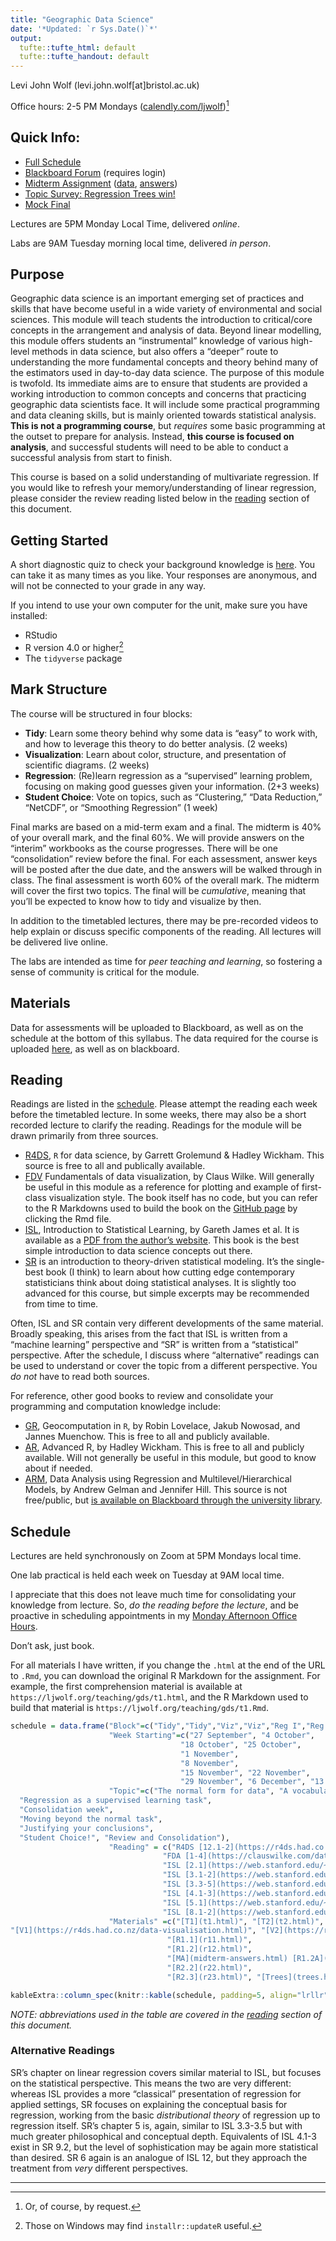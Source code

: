 ---
title: "Geographic Data Science"
date: '*Updated: `r Sys.Date()`*'
output:
  tufte::tufte_html: default
  tufte::tufte_handout: default
---

Levi John Wolf (levi.john.wolf[at]bristol.ac.uk)

Office hours: 2-5 PM Mondays ([calendly.com/ljwolf](https://calendly.com/ljwolf){target='_blank'})[^office-hours]

## Quick Info:

- [Full Schedule](#schedule)
- [Blackboard Forum](https://www.ole.bris.ac.uk/webapps/blackboard/content/contentWrapper.jsp?course_id=_246919_1&displayName=Blackboard+Forum&href=https%3A%2F%2Fwww.ole.bris.ac.uk%2Fwebapps%2Fdiscussionboard%2Fdo%2Fforum%3Faction%3Dlist_threads%26course_id%3D_246919_1%26nav%3Dcp_discussion_board%26conf_id%3D_368301_1%26forum_id%3D_267099_1&cR2XilcGYOo=jA%2BOBatky8nNtziwlkKvUEkcLb3ULEcWdA3e8J7t0AM%3D) (requires login)
- [Midterm Assignment](midterm.html) ([data](midterm-data.zip), [answers](midterm-answers.html))
- [Topic Survey: Regression Trees win!](topic-survey.html)
- [Mock Final](mock-final.html)

Lectures are 5PM Monday Local Time, delivered *online*.

Labs are 9AM Tuesday morning local time, delivered *in person*. 

## Purpose

Geographic data science is an important emerging set of practices and skills that have become useful in a wide variety of environmental and social sciences. This module will teach students the introduction to critical/core concepts in the arrangement and analysis of data. Beyond linear modelling, this module offers students an "instrumental" knowledge of various high-level methods in data science, but also offers a "deeper" route to understanding the more fundamental concepts and theory behind many of the estimators used in day-to-day data science. 
The purpose of this module is twofold. Its immediate aims are to ensure that students are provided a working introduction to common concepts and concerns that practicing geographic data scientists face. It will include some practical programming and data cleaning skills, but is mainly oriented towards statistical analysis. **This is not a programming course**, but *requires* some basic programming at the outset to prepare for analysis. Instead, **this course is focused on analysis**, and successful students will need to be able to conduct a successful analysis from start to finish. 

This course is based on a solid understanding of multivariate regression. If you would like to refresh your memory/understanding of linear regression, please consider the review reading listed below in the [reading](#reading) section of this document. 

## Getting Started


A short diagnostic quiz to check your background knowledge is [here](https://forms.office.com/Pages/ResponsePage.aspx?id=MH_ksn3NTkql2rGM8aQVGyT1QLl52bVEvY-gb7G8kvlUN1ROTTBQNThYUDBTM0ozUVVVTVRIQkdYSS4u){target='_blank'}. You can take it as many times as you like. Your responses are anonymous, and will not be connected to your grade in any way. 

If you intend to use your own computer for the unit, make sure you have installed:

- RStudio
- R version 4.0 or higher^[Those on Windows may find `installr::updateR` useful.]
- The `tidyverse` package

## Mark Structure

The course will be structured in four blocks:

- **Tidy**: Learn some theory behind why some data is "easy" to work with, and how to leverage this theory to do better analysis. (2 weeks)
- **Visualization**: Learn about color, structure, and presentation of scientific diagrams. (2 weeks)
- **Regression**: (Re)learn regression as a "supervised" learning problem, focusing on making good guesses given your information. (2+3 weeks)
- **Student Choice**: Vote on topics, such as "Clustering," "Data Reduction," "NetCDF", or "Smoothing Regression" (1 week)

Final marks are based on a mid-term exam and a final. The midterm is 40% of your overall mark, and the final 60%. We will provide answers on the "interim" workbooks as the course progresses. There will be one "consolidation" review before the final. For each assessment, answer keys will be posted after the due date, and the answers will be walked through in class. The final assessment is worth 60% of the overall mark. The midterm will cover the first two topics. The final will be *cumulative*, meaning that you'll be expected to know how to tidy and visualize by then. 

In addition to the timetabled lectures, there may be pre-recorded videos to help explain or discuss specific components of the reading. All lectures will be delivered live online.  

The labs are intended as time for *peer teaching and learning*, so fostering a sense of community is critical for the module. 

## Materials

Data for assessments will be uploaded to Blackboard, as well as on the schedule at the bottom of this syllabus. The data required for the course is uploaded [here](https://ljwolf.org/teaching/gds/data.zip){target='_blank'}, as well as on blackboard. 

## Reading

Readings are listed in the [schedule](#schedule). Please attempt the reading each week before the timetabled lecture. In some weeks, there may also be a short recorded lecture to clarify the reading. Readings for the module will be drawn primarily from three sources. 

- [R4DS](https://r4ds.had.co.nz/){target='_blank'}, `R` for data science, by Garrett Grolemund & Hadley Wickham. This source is free to all and publically available.
- [FDV](https://clauswilke.com/dataviz/index.html) Fundamentals of data visualization, by Claus Wilke. Will generally be useful in this module as a reference for plotting and example of first-class visualization style. The book itself has no code, but you can refer to the R Markdowns used to build the book on the [GitHub page](https://github.com/clauswilke/dataviz) by clicking the Rmd file. 
- [ISL](https://www.statlearning.com){target='_blank'}, Introduction to Statistical Learning, by Gareth James et al. It is available as a [PDF from the author's website](https://web.stanford.edu/~hastie/ISLR2/ISLRv2_website.pdf){target='_blank'}. This book is the best simple introduction to data science concepts out there. 
- [SR](https://xcelab.net/rm/statistical-rethinking/) is an introduction to theory-driven statistical modeling. It's the single-best book (I think) to learn about how cutting edge contemporary statisticians think about doing statistical analyses. It is slightly too advanced for this course, but simple excerpts may be recommended from time to time.  

Often, ISL and SR contain very different developments of the same material. Broadly speaking, this arises from the fact that ISL is written from a "machine learning" perspective and "SR" is written from a "statistical" perspective. After the schedule, I discuss where "alternative" readings can be used to understand or cover the topic from a different perspective. You _do not_ have to read both sources. 

For reference, other good books to review and consolidate your programming and computation knowledge include:

- [GR](https://geocompr.robinlovelace.net/){target='_blank'}, Geocomputation in `R`, by Robin Lovelace, Jakub Nowosad, and Jannes Muenchow. This is free to all and publicly available.
- [AR](http://adv-r.had.co.nz/){target='_blank'}, Advanced R, by Hadley Wickham. This is free to all and publicly available. Will not generally be useful in this module, but good to know about if needed. 
- [ARM](http://www.stat.columbia.edu/~gelman/arm/){target='_blank'}, Data Analysis using Regression and Multilevel/Hierarchical Models, by Andrew Gelman and Jennifer Hill. This source is not free/public, but [is available on Blackboard through the university library](https://www.ole.bris.ac.uk/bbcswebdav/pid-4694315-dt-content-rid-16525938_2/courses/GEOG30021_2020_TB-1/gelman-hill_2006.pdf). 

## Schedule

Lectures are held synchronously on Zoom at 5PM Mondays local time. 

One lab practical is held each week on Tuesday at 9AM local time. 

I appreciate that this does not leave much time for consolidating your knowledge from lecture. So, *do the reading before the lecture*, and be proactive in scheduling appointments in my [Monday Afternoon Office Hours](https://calendly.com/ljwolf). 

Don't ask, just book. 

For all materials I have written, if you change the `.html` at the end of the URL to `.Rmd`, you can download the original R Markdown for the assignment. For example, the first comprehension material is available at `https://ljwolf.org/teaching/gds/t1.html`, and the R Markdown used to build that material is `https://ljwolf.org/teaching/gds/t1.Rmd`.

```{r, echo=F}
schedule = data.frame("Block"=c("Tidy","Tidy","Viz","Viz","Reg I","Reg I","Reg II", "Reg II", "Reg II","Topic","Close"),
                      "Week Starting"=c("27 September", "4 October", 
                                      "18 October", "25 October", 
                                      "1 November", 
                                      "8 November", 
                                      "15 November", "22 November", 
                                      "29 November", "6 December", "13 December"), 
                      "Topic"=c("The normal form for data", "A vocabulary for data shaping", "On the Grammar of Graphics", "A taxonomy of plots", "Theory of Statistical Learning",
  "Regression as a supervised learning task", 
  "Consolidation week",
  "Moving beyond the normal task",
  "Justifying your conclusions", 
  "Student Choice!", "Review and Consolidation"), 
                      "Reading" = c("R4DS [12.1-2](https://r4ds.had.co.nz/tidy-data.html){target='_blank'}, [Paper](http://www.jstatsoft.org/v59/i10/paper){target='_blank'}","R4DS [5](https://r4ds.had.co.nz/transform.html){target='_blank'}, [12.3-4](https://r4ds.had.co.nz/tidy-data.html#pivoting)",
                                  "FDA [1-4](https://clauswilke.com/dataviz/index.html)","FDA [5,9,12,14](https://clauswilke.com/dataviz/index.html)",
                                  "ISL [2.1](https://web.stanford.edu/~hastie/ISLR2/ISLRv2_website.pdf#26){target='_blank'}; SR [1.1-2](https://www.ole.bris.ac.uk/bbcswebdav/pid-6131350-dt-content-rid-22748564_2/xid-22748564_2)",
                                  "ISL [3.1-2](https://web.stanford.edu/~hastie/ISLR2/ISLRv2_website.pdf#page=69){target='_blank'}", 
                                  "ISL [3.3-5](https://web.stanford.edu/~hastie/ISLR2/ISLRv2_website.pdf#page=93){target='_blank'}",
                                  "ISL [4.1-3](https://web.stanford.edu/~hastie/ISLR2/ISLRv2_website.pdf#page=139){target='_blank'}",
                                  "ISL [5.1](https://web.stanford.edu/~hastie/ISLR2/ISLRv2_website.pdf#page=206)",
                                  "ISL [8.1-2](https://web.stanford.edu/~hastie/ISLR2/ISLRv2_website.pdf#page=335)",""),
                      "Materials" =c("[T1](t1.html)", "[T2](t2.html)",
"[V1](https://r4ds.had.co.nz/data-visualisation.html)", "[V2](https://r4ds.had.co.nz/graphics-for-communication.html)",
                                   "[R1.1](r11.html)", 
                                   "[R1.2](r12.html)", 
                                   "[MA](midterm-answers.html) [R1.2A](r12-answers.html)", 
                                   "[R2.2](r22.html)",
                                   "[R2.3](r23.html)", "[Trees](trees.html)", "[Mock Final](mock-final.html)"))
```

```{r, echo=F}
kableExtra::column_spec(knitr::kable(schedule, padding=5, align="lrllr"), 3, width='17em')
```
*NOTE: abbreviations used in the table are covered in the [reading](#reading) section of this document.*


### Alternative Readings

SR's chapter on linear regression covers similar material to ISL, but focuses on the statistical perspective. This means the two are very different: whereas ISL provides a more "classical" presentation of regression for applied settings, SR focuses on explaining the conceptual basis for regression, working from the basic _distributional theory_ of regression up to regression itself. SR's chapter 5 is, again, similar to ISL 3.3-3.5 but with much greater philosophical and conceptual depth. Equivalents of ISL 4.1-3 exist in SR 9.2, but the level of sophistication may be again more statistical than desired. SR 6 again is an analogue of ISL 12, but they approach the treatment from _very_ different perspectives. 

---

[^office-hours]: Or, of course, by request. 

